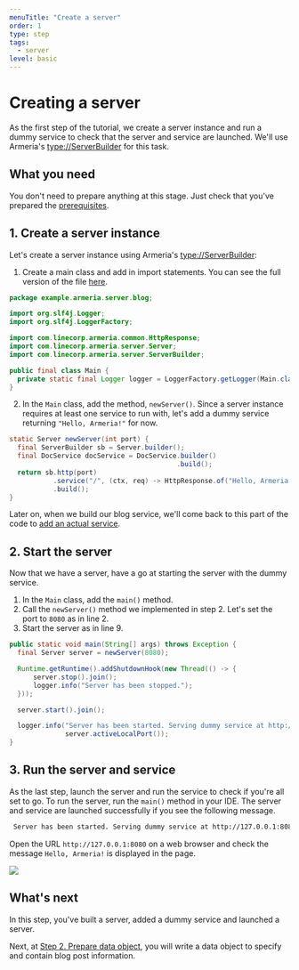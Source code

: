 ```yaml
---
menuTitle: "Create a server"
order: 1
type: step
tags:
  - server
level: basic
---
```


# Creating a server

As the first step of the tutorial, we create a server instance and run a dummy service to check that the server and service are launched.
We'll use Armeria's <type://ServerBuilder> for this task.

<TutorialSteps current={1} />

## What you need

You don't need to prepare anything at this stage.
Just check that you've prepared the [prerequisites](./tutorial-blog-rest-intro/#prerequisites).

## 1. Create a server instance

Let's create a server instance using Armeria's <type://ServerBuilder>:

1. Create a main class and add in import statements. You can see the full version of the file [here](https://github.com/line/armeria-examples/blob/master/rest-api-annotated-service/src/main/java/example/armeria/server/blog/Main.java).
  ```java filename=Main.java
  package example.armeria.server.blog;

  import org.slf4j.Logger;
  import org.slf4j.LoggerFactory;

  import com.linecorp.armeria.common.HttpResponse;
  import com.linecorp.armeria.server.Server;
  import com.linecorp.armeria.server.ServerBuilder;

  public final class Main {
    private static final Logger logger = LoggerFactory.getLogger(Main.class);
  }
  ```
2. In the `Main` class, add the method, `newServer()`. Since a server instance requires at least one service to run with, let's add a dummy service returning `"Hello, Armeria!"` for now.
  ```java filename=Main.java highlight=6,7
  static Server newServer(int port) {
    final ServerBuilder sb = Server.builder();
    final DocService docService = DocService.builder()
                                            .build();
    return sb.http(port)
             .service("/", (ctx, req) -> HttpResponse.of("Hello, Armeria!"))
             .build();
  }
  ```

Later on, when we build our blog service, we'll come back to this part of the code to [add an actual service](./tutorial-blog-rest-step7).

## 2. Start the server

Now that we have a server, have a go at starting the server with the dummy service.

1. In the `Main` class, add the `main()` method.
2. Call the `newServer()` method we implemented in step 2. Let's set the port to `8080` as in line 2.
3. Start the server as in line 9.

```java filename=Main.java highlight=2,9
public static void main(String[] args) throws Exception {
  final Server server = newServer(8080);

  Runtime.getRuntime().addShutdownHook(new Thread(() -> {
      server.stop().join();
      logger.info("Server has been stopped.");
  }));

  server.start().join();

  logger.info("Server has been started. Serving dummy service at http://127.0.0.1:{}",
              server.activeLocalPort());
}
```

## 3. Run the server and service

As the last step, launch the server and run the service to check if you're all set to go. To run the server, run the `main()` method in your IDE. The server and service are launched successfully if you see the following message.

```bash
 Server has been started. Serving dummy service at http://127.0.0.1:8080
```

Open the URL `http://127.0.0.1:8080` on a web browser and check the message `Hello, Armeria!` is displayed in the page.

![](../../images/tutorial_test_run.png)

## What's next

In this step, you've built a server, added a dummy service and launched a server.

Next, at [Step 2. Prepare data object](./tutorial-blog-rest-step2), you will write a data object to specify and contain blog post information.

<TutorialSteps current={1} />
